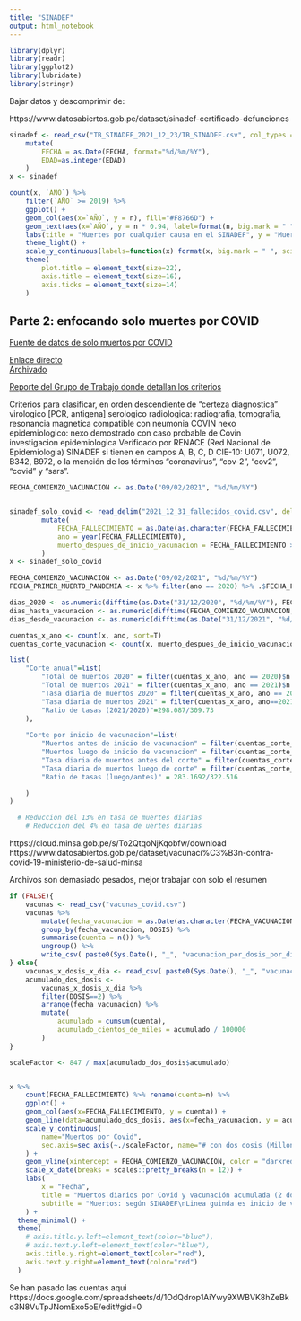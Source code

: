 ```yaml
---
title: "SINADEF"
output: html_notebook
---
```


```r
library(dplyr)
library(readr)
library(ggplot2)
library(lubridate)
library(stringr)
```



Bajar datos y descomprimir de:

https://www.datosabiertos.gob.pe/dataset/sinadef-certificado-defunciones

```r
sinadef <- read_csv("TB_SINADEF_2021_12_23/TB_SINADEF.csv", col_types = cols(.default = col_character())) %>% 
    mutate(
        FECHA = as.Date(FECHA, format="%d/%m/%Y"),
        EDAD=as.integer(EDAD)
    ) 
x <- sinadef
```


```r
count(x, `AÑO`) %>% 
    filter(`AÑO` >= 2019) %>%
    ggplot() + 
    geom_col(aes(x=`AÑO`, y = n), fill="#F8766D") + 
    geom_text(aes(x=`AÑO`, y = n * 0.94, label=format(n, big.mark = " ", scientific = FALSE)), color = "black") +
    labs(title = "Muertes por cualquier causa en el SINADEF", y = "Muertes", x = "Año") + 
    theme_light() + 
    scale_y_continuous(labels=function(x) format(x, big.mark = " ", scientific = FALSE)) + 
    theme(
        plot.title = element_text(size=22),
        axis.title = element_text(size=16),
        axis.ticks = element_text(size=14)
    )
```




## Parte 2: enfocando solo muertes por COVID



[Fuente de datos de solo muertos por COVID](https://www.datosabiertos.gob.pe/dataset/fallecidos-por-covid-19-ministerio-de-salud-minsa)

[Enlace directo](https://cloud.minsa.gob.pe/s/xJ2LQ3QyRW38Pe5/download)     
[Archivado](https://web.archive.org/web/20220101005747/https://cloud.minsa.gob.pe/s/xJ2LQ3QyRW38Pe5/download)

[Reporte del Grupo de Trabajo donde detallan los criterios](https://cdn.www.gob.pe/uploads/document/file/1920747/Criterios%20t%C3%A9cnicos.pdf)

Criterios para clasificar, en orden descendiente de "certeza diagnostica"
virologico                                  [PCR, antigena]
serologico
radiologica:                                radiografia, tomografia, resonancia magnetica compatible con neumonia COVIN
nexo epidemiologico:                        nexo demostrado con caso probable de Covin
investigacion epidemiologica                Verificado por RENACE (Red Nacional de Epidemiologia)
SINADEF
    si tienen en campos A, B, C, D 
    CIE-10: U071, U072, B342, B972, o la mención de los términos “coronavirus”, “cov-2”, “cov2”, “covid” y “sars”.


```r
FECHA_COMIENZO_VACUNACION <- as.Date("09/02/2021", "%d/%m/%Y")


sinadef_solo_covid <- read_delim("2021_12_31_fallecidos_covid.csv", delim = ";") %>% 
        mutate(
            FECHA_FALLECIMIENTO = as.Date(as.character(FECHA_FALLECIMIENTO), "%Y%m%d"),
            ano = year(FECHA_FALLECIMIENTO),
            muerto_despues_de_inicio_vacunacion = FECHA_FALLECIMIENTO > FECHA_COMIENZO_VACUNACION
        )
x <- sinadef_solo_covid
```

```r
FECHA_COMIENZO_VACUNACION <- as.Date("09/02/2021", "%d/%m/%Y")
FECHA_PRIMER_MUERTO_PANDEMIA <- x %>% filter(ano == 2020) %>% .$FECHA_FALLECIMIENTO %>% min()

dias_2020 <- as.numeric(difftime(as.Date("31/12/2020", "%d/%m/%Y"), FECHA_PRIMER_MUERTO_PANDEMIA, units="days"))
dias_hasta_vacunacion <- as.numeric(difftime(FECHA_COMIENZO_VACUNACION, FECHA_PRIMER_MUERTO_PANDEMIA, units="days"))
dias_desde_vacunacion <- as.numeric(difftime(as.Date("31/12/2021", "%d/%m/%Y"), FECHA_COMIENZO_VACUNACION, units="days"))
```


```r
cuentas_x_ano <- count(x, ano, sort=T)
cuentas_corte_vacunacion <- count(x, muerto_despues_de_inicio_vacunacion, sort=T)
```


```r
list(
    "Corte anual"=list(
        "Total de muertos 2020" = filter(cuentas_x_ano, ano == 2020)$n ,
        "Total de muertos 2021" = filter(cuentas_x_ano, ano == 2021)$n ,
        "Tasa diaria de muertos 2020" = filter(cuentas_x_ano, ano == 2020)$n / dias_2020,
        "Tasa diaria de muertos 2021" = filter(cuentas_x_ano, ano==2021)$n / 365,
        "Ratio de tasas (2021/2020)"=298.087/309.73 
    ),
    
    "Corte por inicio de vacunacion"=list(
        "Muertos antes de inicio de vacunacion" = filter(cuentas_corte_vacunacion, !muerto_despues_de_inicio_vacunacion)$n ,
        "Muertos luego de inicio de vacunacion" = filter(cuentas_corte_vacunacion, muerto_despues_de_inicio_vacunacion)$n ,
        "Tasa diaria de muertos antes del corte" = filter(cuentas_corte_vacunacion, !muerto_despues_de_inicio_vacunacion)$n / dias_hasta_vacunacion,
        "Tasa diaria de muertos luego de corte" = filter(cuentas_corte_vacunacion, muerto_despues_de_inicio_vacunacion)$n / dias_desde_vacunacion,
        "Ratio de tasas (luego/antes)" = 283.1692/322.516 

    )
)
```

```r
  # Reduccion del 13% en tasa de muertes diarias
    # Reduccion del 4% en tasa de uertes diarias
```


https://cloud.minsa.gob.pe/s/To2QtqoNjKqobfw/download 
https://www.datosabiertos.gob.pe/dataset/vacunaci%C3%B3n-contra-covid-19-ministerio-de-salud-minsa

Archivos son demasiado pesados, mejor trabajar con solo el resumen
```r
if (FALSE){
    vacunas <- read_csv("vacunas_covid.csv")  
    vacunas %>%
        mutate(fecha_vacunacion = as.Date(as.character(FECHA_VACUNACION), format = "%Y%m%d")) %>% 
        group_by(fecha_vacunacion, DOSIS) %>% 
        summarise(cuenta = n()) %>% 
        ungroup() %>% 
        write_csv( paste0(Sys.Date(), "_", "vacunacion_por_dosis_por_dia.csv"))    
} else{
    vacunas_x_dosis_x_dia <- read_csv( paste0(Sys.Date(), "_", "vacunacion_por_dosis_por_dia.csv"))
    acumulado_dos_dosis <- 
        vacunas_x_dosis_x_dia %>% 
        filter(DOSIS==2) %>%
        arrange(fecha_vacunacion) %>% 
        mutate(
            acumulado = cumsum(cuenta),
            acumulado_cientos_de_miles = acumulado / 100000
        )
}

```



```r
scaleFactor <- 847 / max(acumulado_dos_dosis$acumulado)


x %>% 
    count(FECHA_FALLECIMIENTO) %>% rename(cuenta=n) %>% 
    ggplot() + 
    geom_col(aes(x=FECHA_FALLECIMIENTO, y = cuenta)) + 
    geom_line(data=acumulado_dos_dosis, aes(x=fecha_vacunacion, y = acumulado*scaleFactor), col = "red") + 
    scale_y_continuous(
        name="Muertos por Covid",
        sec.axis=sec_axis(~./scaleFactor, name="# con dos dosis (Millones)", labels=function(x){ paste0(round(x/1000000, 2), " M", "") })
    ) + 
    geom_vline(xintercept = FECHA_COMIENZO_VACUNACION, color = "darkred") + 
    scale_x_date(breaks = scales::pretty_breaks(n = 12)) + 
    labs(
        x = "Fecha",
        title = "Muertos diarios por Covid y vacunación acumulada (2 dosis)",
        subtitle = "Muertos: según SINADEF\nLinea guinda es inicio de vacunación 09/02/2021"
    ) + 
  theme_minimal() + 
  theme(
    # axis.title.y.left=element_text(color="blue"),
    # axis.text.y.left=element_text(color="blue"),
    axis.title.y.right=element_text(color="red"),
    axis.text.y.right=element_text(color="red")
  ) 
```
Se han pasado las cuentas aqui
https://docs.google.com/spreadsheets/d/1OdQdrop1AiYwy9XWBVK8hZeBko3N8VuTpJNomExo5oE/edit#gid=0






